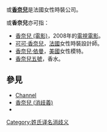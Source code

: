 {{NoteTA|G1=Chanel}}

'''{{Lang|fr|Chanel}}'''或'''[[香奈兒|香奈兒]]'''是法國女性時裝公司。

'''{{Lang|fr|Chanel}}'''或'''香奈兒'''亦可指：
* [[香奈兒_(電影)|香奈兒 (電影)]]，2008年的[[電視電影|電視電影]]。
* [[可可·香奈兒|可可·香奈兒]]，[[法國|法國]]女性時裝設計師。
* [[香奈兒·依曼|香奈兒·依曼]]，[[美國|美國]]女性模特。
* [[香奈兒五號|香奈兒五號]]，香水。

== 參見 ==
* [[Channel|Channel]]
* [[香奈兒_(消歧義)|香奈兒 (消歧義)]]
* {{Intitle|Chanel}}

{{Disambiguation|Cat=拉丁字母人名消歧义}}
[[Category:姓氏译名消歧义|Category:姓氏译名消歧义]]